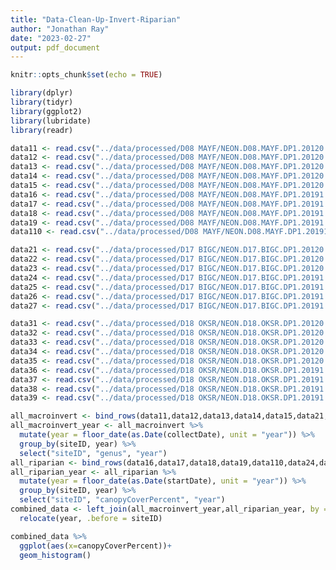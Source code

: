 ```yaml
---
title: "Data-Clean-Up-Invert-Riparian"
author: "Jonathan Ray"
date: "2023-02-27"
output: pdf_document
---
```


```r
knitr::opts_chunk$set(echo = TRUE)
```

```r
library(dplyr)
library(tidyr)
library(ggplot2)
library(lubridate)
library(readr)
```


```r
data11 <- read.csv("../data/processed/D08 MAYF/NEON.D08.MAYF.DP1.20120.001.inv_taxonomyProcessed.2017-07.expanded.20221122T184910Z.csv")
data12 <- read.csv("../data/processed/D08 MAYF/NEON.D08.MAYF.DP1.20120.001.inv_taxonomyProcessed.2018-07.expanded.20221128T184824Z.csv")
data13 <- read.csv("../data/processed/D08 MAYF/NEON.D08.MAYF.DP1.20120.001.inv_taxonomyProcessed.2019-07.expanded.20221128T173134Z.csv")
data14 <- read.csv("../data/processed/D08 MAYF/NEON.D08.MAYF.DP1.20120.001.inv_taxonomyProcessed.2020-07.expanded.20221128T212351Z.csv")
data15 <- read.csv("../data/processed/D08 MAYF/NEON.D08.MAYF.DP1.20120.001.inv_taxonomyProcessed.2021-07.expanded.20221129T232348Z.csv")
data16 <- read.csv("../data/processed/D08 MAYF/NEON.D08.MAYF.DP1.20191.001.rip_percentComposition.2017-08.basic.20230112T002045Z.csv")
data17 <- read.csv("../data/processed/D08 MAYF/NEON.D08.MAYF.DP1.20191.001.rip_percentComposition.2018-08.basic.20230112T002023Z.csv")
data18 <- read.csv("../data/processed/D08 MAYF/NEON.D08.MAYF.DP1.20191.001.rip_percentComposition.2019-08.basic.20230112T001825Z.csv")
data19 <- read.csv("../data/processed/D08 MAYF/NEON.D08.MAYF.DP1.20191.001.rip_percentComposition.2021-08.basic.20230112T002158Z.csv")
data110 <- read.csv("../data/processed/D08 MAYF/NEON.D08.MAYF.DP1.20191.001.rip_percentComposition.2022-08.basic.20230112T002125Z.csv")

```

```r
data21 <- read.csv("../data/processed/D17 BIGC/NEON.D17.BIGC.DP1.20120.001.inv_taxonomyProcessed.2018-07.expanded.20221128T191616Z.csv")
data22 <- read.csv("../data/processed/D17 BIGC/NEON.D17.BIGC.DP1.20120.001.inv_taxonomyProcessed.2019-07.expanded.20221128T162452Z 2.csv")
data23 <- read.csv("../data/processed/D17 BIGC/NEON.D17.BIGC.DP1.20120.001.inv_taxonomyProcessed.2021-07.expanded.20221129T222632Z.csv")
data24 <- read.csv("../data/processed/D17 BIGC/NEON.D17.BIGC.DP1.20191.001.rip_percentComposition.2018-07.basic.20230112T002002Z.csv")
data25 <- read.csv("../data/processed/D17 BIGC/NEON.D17.BIGC.DP1.20191.001.rip_percentComposition.2019-07.basic.20230112T002213Z.csv")
data26 <- read.csv("../data/processed/D17 BIGC/NEON.D17.BIGC.DP1.20191.001.rip_percentComposition.2021-08.basic.20230112T001807Z.csv")
data27 <- read.csv("../data/processed/D17 BIGC/NEON.D17.BIGC.DP1.20191.001.rip_percentComposition.2021-08.basic.20230112T001807Z.csv")
```

```r
data31 <- read.csv("../data/processed/D18 OKSR/NEON.D18.OKSR.DP1.20120.001.inv_taxonomyProcessed.2017-07.expanded.20221122T171622Z.csv")
data32 <- read.csv("../data/processed/D18 OKSR/NEON.D18.OKSR.DP1.20120.001.inv_taxonomyProcessed.2018-07.expanded.20221128T182544Z.csv")
data33 <- read.csv("../data/processed/D18 OKSR/NEON.D18.OKSR.DP1.20120.001.inv_taxonomyProcessed.2019-07.expanded.20221128T174721Z.csv")
data34 <- read.csv("../data/processed/D18 OKSR/NEON.D18.OKSR.DP1.20120.001.inv_taxonomyProcessed.2020-07.expanded.20221128T220306Z.csv")
data35 <- read.csv("../data/processed/D18 OKSR/NEON.D18.OKSR.DP1.20120.001.inv_taxonomyProcessed.2021-07.expanded.20221129T222833Z.csv")
data36 <- read.csv("../data/processed/D18 OKSR/NEON.D18.OKSR.DP1.20191.001.rip_percentComposition.2017-07.basic.20230112T002307Z.csv")
data37 <- read.csv("../data/processed/D18 OKSR/NEON.D18.OKSR.DP1.20191.001.rip_percentComposition.2019-07.basic.20230112T001757Z.csv")
data38 <- read.csv("../data/processed/D18 OKSR/NEON.D18.OKSR.DP1.20191.001.rip_percentComposition.2021-07.basic.20230112T002024Z.csv")
data39 <- read.csv("../data/processed/D18 OKSR/NEON.D18.OKSR.DP1.20191.001.rip_percentComposition.2022-07.basic.20230112T001943Z.csv")

```

```r
all_macroinvert <- bind_rows(data11,data12,data13,data14,data15,data21,data22,data23,data31,data32,data33,data34,data35)
all_macroinvert_year <- all_macroinvert %>% 
  mutate(year = floor_date(as.Date(collectDate), unit = "year")) %>% 
  group_by(siteID, year) %>% 
  select("siteID", "genus", "year")
all_riparian <- bind_rows(data16,data17,data18,data19,data110,data24,data25,data26,data27,data36,data37,data38,data39)
all_riparian_year <- all_riparian %>% 
  mutate(year = floor_date(as.Date(startDate), unit = "year")) %>% 
  group_by(siteID, year) %>% 
  select("siteID", "canopyCoverPercent", "year")
combined_data <- left_join(all_macroinvert_year,all_riparian_year, by = c("siteID","year")) %>% 
  relocate(year, .before = siteID)
```

```r
combined_data %>%
  ggplot(aes(x=canopyCoverPercent))+
  geom_histogram()

```

```r

```

```r

```

```r

```

```r

```